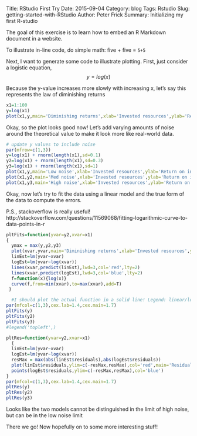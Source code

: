 Title: RStudio First Try
Date: 2015-09-04
Category: blog
Tags: Rstudio
Slug: getting-started-with-RStudio
Author: Peter Frick
Summary: Initializing my first R-studio

The goal of this exercise is to learn how to embed an R Markdown document in a website.

To illustrate in-line code, do simple math: 
five + five = `5+5`

Next, I want to generate some code to illustrate plotting. First, just consider a logistic equation, $$y=log(x)$$

Because the y-value increases more slowly with increasing x, let's say this represents the law of diminishing returns
```r
x1=1:100
y=log(x1)
plot(x1,y,main='Diminishing returns',xlab='Invested resources',ylab='Return on investment',font.lab=2)
```

Okay, so the plot looks good now! Let's add varying amounts of noise around the theoretical value to make it look more like real-world data.

```r
# update y values to include noise
par(mfrow=c(1,3))
y=log(x1) + rnorm(length(x1),sd=0.1)
y2=log(x1) + rnorm(length(x1),sd=0.3)
y3=log(x1) + rnorm(length(x1),sd=1)
plot(x1,y,main='Low noise',xlab='Invested resources',ylab='Return on investment',font.lab=2,cex.lab=1.8,cex.main=2)
plot(x1,y2,main='Med noise',xlab='Invested resources',ylab='Return on investment',font.lab=2,cex.lab=1.8,cex.main=2)
plot(x1,y3,main='High noise',xlab='Invested resources',ylab='Return on investment',font.lab=2,cex.lab=1.8,cex.main=2)
```

Okay, now let's try to fit the data using a linear model and the true form of the data to compute the errors.

P.S., stackoverflow is really useful!
http://stackoverflow.com/questions/11569068/fitting-logarithmic-curve-to-data-points-in-r

```r

pltFits=function(yvar=y2,xvar=x1)
{
  ymax = max(y,y2,y3)
  plot(xvar,yvar,main='Diminishing returns',xlab='Invested resources',ylab='Return on investment',font.lab=2,ylim=c(0,ymax))
  linEst=lm(yvar~xvar)
  logEst=lm(yvar~log(xvar))
  lines(xvar,predict(linEst),lwd=3,col='red',lty=2)
  lines(xvar,predict(logEst),lwd=3,col='blue',lty=2)
  f=function(x){log(x)}
  curve(f,from=min(xvar),to=max(xvar),add=T)
 }

  #I should plot the actual function in a solid line! Legend: linear/log estimates and true function
par(mfcol=c(1,3),cex.lab=1.4,cex.main=1.7)
pltFits(y)
pltFits(y2)
pltFits(y3)
#legend('topleft',)
```

```r
pltRes=function(yvar=y2,xvar=x1)
  {
  linEst=lm(yvar~xvar)
  logEst=lm(yvar~log(xvar))
  resMax = max(abs(linEst$residuals),abs(logEst$residuals))
  plot(linEst$residuals,ylim=c(-resMax,resMax),col='red',main='Residuals',xlab='Invested resources',ylab='Residuals',font.lab=2)
  points(logEst$residuals,ylim=c(-resMax,resMax),col='blue')
}
par(mfcol=c(1,3),cex.lab=1.4,cex.main=1.7)
pltRes(y)
pltRes(y2)
pltRes(y3)
```
Looks like the two models cannot be distinguished in the limit of high noise, but can be in the low noise limit

There we go! Now hopefully on to some more interesting stuff!
